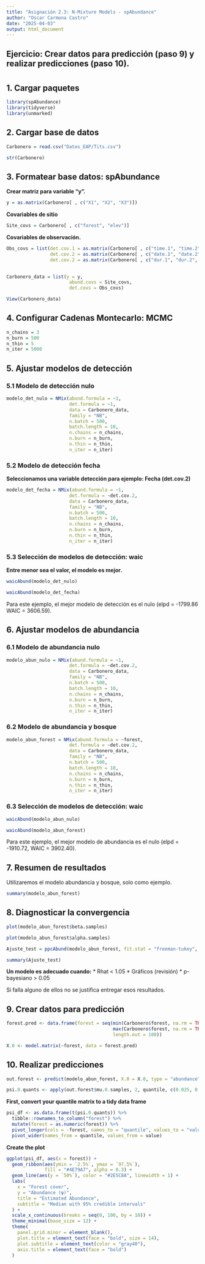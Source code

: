 ---
title: "Asignación 2.3: N-Mixture Models - spAbundance"
author: "Oscar Carmona Castro"
date: "2025-04-03"
output: html_document
---

## Ejercicio: Crear datos para predicción (**paso 9**) y realizar predicciones (**paso 10**).


# { .tabset}


## 1. Cargar paquetes
```{r, message=FALSE, warning=FALSE}
library(spAbundance)
library(tidyverse)
library(unmarked)
```


## 2. Cargar base de datos
```{r}
Carbonero = read.csv("Datos_EAP/Tits.csv")
```

```{r}
str(Carbonero)
```


## 3. Formatear base datos: spAbundance

**Crear matriz para variable "y".**
```{r}
y = as.matrix(Carbonero[ , c("X1", "X2", "X3")])
```


**Covariables de sitio**
```{r}
Site_covs = Carbonero[ , c("forest", "elev")]
```


**Covariables de observación.**
```{r}
Obs_covs = list(det.cov.1 = as.matrix(Carbonero[ , c("time.1", "time.2", "time.3")]),
                det.cov.2 = as.matrix(Carbonero[ , c("date.1", "date.2", "date.3")]),
                det.cov.2 = as.matrix(Carbonero[ , c("dur.1", "dur.2", "dur.3")]))
                
```

```{r}
Carbonero_data = list(y = y,
                       abund.covs = Site_covs,
                       det.covs = Obs_covs)

```

```{r}
View(Carbonero_data)
```


## 4. Configurar Cadenas Montecarlo: MCMC
```{r}
n_chains = 3
n_burn = 500
n_thin = 5
n_iter = 5000
```


## 5. Ajustar modelos de detección { .tabset}
### 5.1 Modelo de detección nulo

```{r}
modelo_det_nulo = NMix(abund.formula = ~1,
                       det.formula = ~1,
                       data = Carbonero_data,
                       family = "NB",
                       n.batch = 500,
                       batch.length = 10,
                       n.chains = n_chains,
                       n.burn = n_burn,
                       n.thin = n_thin,
                       n_iter = n_iter)
```

### 5.2 Modelo de detección fecha
**Seleccionamos una variable detección para ejemplo: Fecha (det.cov.2)**
```{r}
modelo_det_fecha = NMix(abund.formula = ~1,
                       det.formula = ~det.cov.2,
                       data = Carbonero_data,
                       family = "NB",
                       n.batch = 500,
                       batch.length = 10,
                       n.chains = n_chains,
                       n.burn = n_burn,
                       n.thin = n_thin,
                       n_iter = n_iter)
```

### 5.3 Selección de modelos de detección: waic
**Entre menor sea el valor, el modelo es mejor.**
```{r}
waicAbund(modelo_det_nulo)
```

```{r}
waicAbund(modelo_det_fecha)
```

Para este ejemplo, el mejor modelo de detección es el nulo (elpd = -1799.86 WAIC = 3606.59).


## 6. Ajustar modelos de abundancia { .tabset} 
### 6.1 Modelo de abundancia nulo
```{r}
modelo_abun_nulo = NMix(abund.formula = ~1,
                       det.formula = ~det.cov.2,
                       data = Carbonero_data,
                       family = "NB",
                       n.batch = 500,
                       batch.length = 10,
                       n.chains = n_chains,
                       n.burn = n_burn,
                       n.thin = n_thin,
                       n_iter = n_iter)
```

### 6.2 Modelo de abundancia y bosque
```{r}
modelo_abun_forest = NMix(abund.formula = ~forest,
                       det.formula = ~det.cov.2,
                       data = Carbonero_data,
                       family = "NB",
                       n.batch = 500,
                       batch.length = 10,
                       n.chains = n_chains,
                       n.burn = n_burn,
                       n.thin = n_thin,
                       n_iter = n_iter)
```


### 6.3 Selección de modelos de detección: waic

```{r}
waicAbund(modelo_abun_nulo)
```

```{r}
waicAbund(modelo_abun_forest)
```

Para este ejemplo, el mejor modelo de abundancia es el nulo (elpd = -1910.72, WAIC = 3902.40).


## 7. Resumen  de resultados
Utilizaremos el modelo abundancia y bosque, solo como ejemplo.

```{r}
summary(modelo_abun_forest)
```


## 8. Diagnosticar la convergencia
```{r}
plot(modelo_abun_forest$beta.samples)
```

```{r}
plot(modelo_abun_forest$alpha.samples)
```

```{r}
Ajuste_test = ppcAbund(modelo_abun_forest, fit.stat = "freeman-tukey", group = 1)
```

```{r}
summary(Ajuste_test)
```

**Un modelo es adecuado cuando:**
* Rhat < 1.05
* Gráficos (revisión)
* p-bayesiano > 0.05

Si falla alguno de ellos no se justifica entregar esos resultados.


## 9. Crear datos para predicción
```{r}
forest.pred <- data.frame(forest = seq(min(Carbonero$forest, na.rm = TRUE), 
                                       max(Carbonero$forest, na.rm = TRUE), 
                                       length.out = 100))
```

```{r}
X.0 <- model.matrix(~forest, data = forest.pred)
```


## 10. Realizar predicciones
```{r}
out.forest <- predict(modelo_abun_forest, X.0 = X.0, type = "abundance")
```

```{r}
psi.0.quants <- apply(out.forest$mu.0.samples, 2, quantile, c(0.025, 0.5, 0.975))
```


**First, convert your quantile matrix to a tidy data frame**
```{r}
psi_df <- as.data.frame(t(psi.0.quants)) %>% 
  tibble::rownames_to_column("forest") %>% 
  mutate(forest = as.numeric(forest)) %>% 
  pivot_longer(cols = -forest, names_to = "quantile", values_to = "value") %>% 
  pivot_wider(names_from = quantile, values_from = value)
```

**Create the plot**
```{r}
ggplot(psi_df, aes(x = forest)) +
  geom_ribbon(aes(ymin = `2.5%`, ymax = `97.5%`), 
              fill = "#4E79A7", alpha = 0.3) +
  geom_line(aes(y = `50%`), color = "#2E5C8A", linewidth = 1) +
  labs(
    x = "Forest cover",
    y = "Abundance (ψ)",
    title = "Estimated Abundance",
    subtitle = "Median with 95% credible intervals"
  ) +
  scale_x_continuous(breaks = seq(0, 100, by = 10)) +
  theme_minimal(base_size = 12) +
  theme(
    panel.grid.minor = element_blank(),
    plot.title = element_text(face = "bold", size = 14),
    plot.subtitle = element_text(color = "gray40"),
    axis.title = element_text(face = "bold")
  )
```



